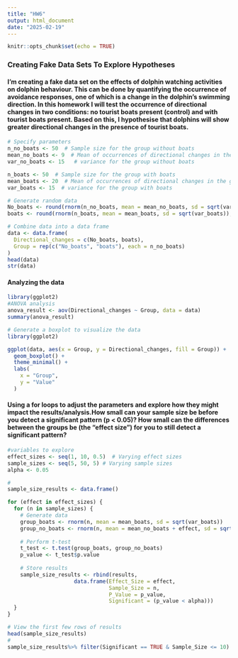 ```yaml
---
title: "HW6"
output: html_document
date: "2025-02-19"
---
```


```r
knitr::opts_chunk$set(echo = TRUE)
```
### Creating Fake Data Sets To Explore Hypotheses
#### I'm creating a fake data set on the effects of dolphin watching activities on dolphin behaviour. This can be done by quantifying the occurrence of avoidance responses, one of which is a change in the dolphin's swimming direction. In this homework I will test the occurrence of directional changes in two conditions: no tourist boats present (control) and with tourist boats present. Based on this, I hypothesise that dolphins will show greater directional changes in the presence of tourist boats.
```r
# Specify parameters
n_no_boats <- 50  # Sample size for the group without boats
mean_no_boats <- 9  # Mean of occurrences of directional changes in the group without boats
var_no_boats <- 15   # variance for the group without boats

n_boats <- 50  # Sample size for the group with boats
mean_boats <- 20  # Mean of occurrences of directional changes in the group with boats
var_boats <- 15  # variance for the group with boats

# Generate random data
No_boats <- round(rnorm(n_no_boats, mean = mean_no_boats, sd = sqrt(var_no_boats)),0)
boats <- round(rnorm(n_boats, mean = mean_boats, sd = sqrt(var_boats)),0)

# Combine data into a data frame
data <- data.frame(
  Directional_changes = c(No_boats, boats),
  Group = rep(c("No_boats", "boats"), each = n_no_boats)
)
head(data)
str(data)
```
#### Analyzing the data
```r
library(ggplot2)
#ANOVA analysis
anova_result <- aov(Directional_changes ~ Group, data = data)
summary(anova_result)

# Generate a boxplot to visualize the data
library(ggplot2)

ggplot(data, aes(x = Group, y = Directional_changes, fill = Group)) +
  geom_boxplot() +
  theme_minimal() +
  labs(
    x = "Group",
    y = "Value"
  ) 
```
#### Using a for loops to adjust the parameters and explore how they might impact the results/analysis.How small can your sample size be before you detect a significant pattern (p < 0.05)? How small can the differences between the groups be (the “effect size”) for you to still detect a significant pattern?
```r
#variables to explore
effect_sizes <- seq(1, 10, 0.5)  # Varying effect sizes
sample_sizes <- seq(5, 50, 5) # Varying sample sizes
alpha <- 0.05

# 
sample_size_results <- data.frame()

for (effect in effect_sizes) {
  for (n in sample_sizes) {
    # Generate data
    group_boats <- rnorm(n, mean = mean_boats, sd = sqrt(var_boats))
    group_no_boats <- rnorm(n, mean = mean_no_boats + effect, sd = sqrt(var_no_boats))
    
    # Perform t-test
    t_test <- t.test(group_boats, group_no_boats)
    p_value <- t_test$p.value
    
    # Store results
    sample_size_results <- rbind(results, 
                     data.frame(Effect_Size = effect, 
                                Sample_Size = n, 
                                P_Value = p_value, 
                                Significant = (p_value < alpha)))
  }
}

# View the first few rows of results
head(sample_size_results)
# 
sample_size_results%>% filter(Significant == TRUE & Sample_Size <= 10)
```
